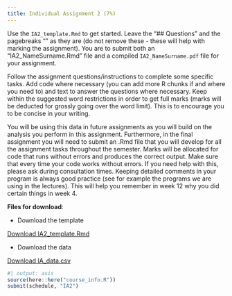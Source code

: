 ```yaml
---
title: Individual Assignment 2 (7%)
---
```


Use the `IA2_template.Rmd` to get started. Leave the "## Questions" and the pagebreaks "\newpage" as they are (do not remove these - these will help with marking the assignment). You are to submit both an "IA2_NameSurname.Rmd" file and a compiled `IA2_NameSurname.pdf` file for your assignment.

Follow the assignment questions/instructions to complete some specific tasks. Add code where necessary (you can add more R chunks if and where you need to) and text to answer the questions where necessary. Keep within the suggested word restrictions in order to get full marks (marks will be deducted for grossly going over the word limit). This is to encourage you to be concise in your writing. 

You will be using this data in future assignments as you will build on the analysis you perform in this assignment. Furthermore, in the final assignment you will need to submit an .Rmd file that you will develop for all the assignment tasks throughout the semester. Marks will be allocated for code that runs without errors and produces the correct output. Make sure that every time your code works without errors. If you need help with this, please ask during consultation times. Keeping detailed comments in your program is always good practice (see for example the programs we are using in the lectures). This will help you remember in week 12 why you did certain things in week 4. 

**Files for download**:

* Download the template

::: {.callout appearance="minimal"}
<i class="bi bi-download"></i> [Download IA2_template.Rmd](../assignment_data/IA2_template.Rmd){download="IA2_template.qmd"}
:::

* Download the data 

::: {.callout appearance="minimal"}
<i class="bi bi-download"></i> [Download IA_data.csv](../assignment_data/IA_data.csv){download="IA_data.csv"}
:::



```r
#| output: asis
source(here::here("course_info.R"))
submit(schedule, "IA2")
```



